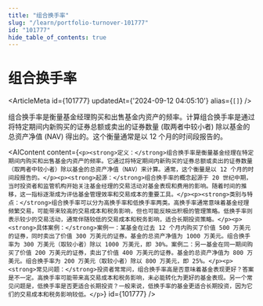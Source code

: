 ```yaml
---
title: "组合换手率"
slug: "/learn/portfolio-turnover-101777"
id: "101777"
hide_table_of_contents: true
---
```



# 组合换手率

<ArticleMeta id={101777} updatedAt={'2024-09-12 04:05:10'} alias={`[]`} />
<div className='border-solid border-b border-t-0 my-4 border-[var(--ifm-color-gray-300)]' />

组合换手率是衡量基金经理购买和出售基金内资产的频率。计算组合换手率是通过将特定期间内新购买的证券总额或卖出的证券数量 (取两者中较小者) 除以基金的总资产净值 (NAV) 得出的。这个衡量通常是以 12 个月的时间段报告的。

<AIContent content={`<p><strong>定义：</strong>组合换手率是衡量基金经理在特定期间内购买和出售基金内资产的频率。它通过将特定期间内新购买的证券总额或卖出的证券数量（取两者中较小者）除以基金的总资产净值（NAV）来计算。通常，这个衡量是以 12 个月的时间段报告的。</p><p><strong>起源：</strong>组合换手率的概念起源于 20 世纪中期，当时投资者和监管机构开始关注基金经理的交易活动对基金表现和费用的影响。随着时间的推移，这一指标逐渐成为评估基金管理效率和交易成本的重要工具。</p><p><strong>类别与特点：</strong>组合换手率可以分为高换手率和低换手率两类。高换手率通常意味着基金经理频繁交易，可能带来较高的交易成本和税务影响，但也可能反映出积极的管理策略。低换手率则表示较少的交易活动，通常伴随较低的交易成本和税务影响，适合长期投资策略。</p><p><strong>具体案例：</strong>案例一：某基金在过去 12 个月内购买了价值 500 万美元的证券，同时卖出了价值 300 万美元的证券。基金的总资产净值为 1000 万美元。组合换手率为 300 万美元（取较小者）除以 1000 万美元，即 30%。案例二：另一基金在同一期间购买了价值 200 万美元的证券，卖出了价值 400 万美元的证券。基金的总资产净值为 800 万美元。组合换手率为 200 万美元（取较小者）除以 800 万美元，即 25%。</p><p><strong>常见问题：</strong>投资者常常问，组合换手率高是否意味着基金表现更好？答案是不一定。高换手率可能带来高交易成本和税务影响，未必能转化为更好的基金表现。另一个常见问题是，低换手率是否更适合长期投资？一般来说，低换手率的基金更适合长期投资，因为它们的交易成本和税务影响较低。</p>`} id={101777} />

